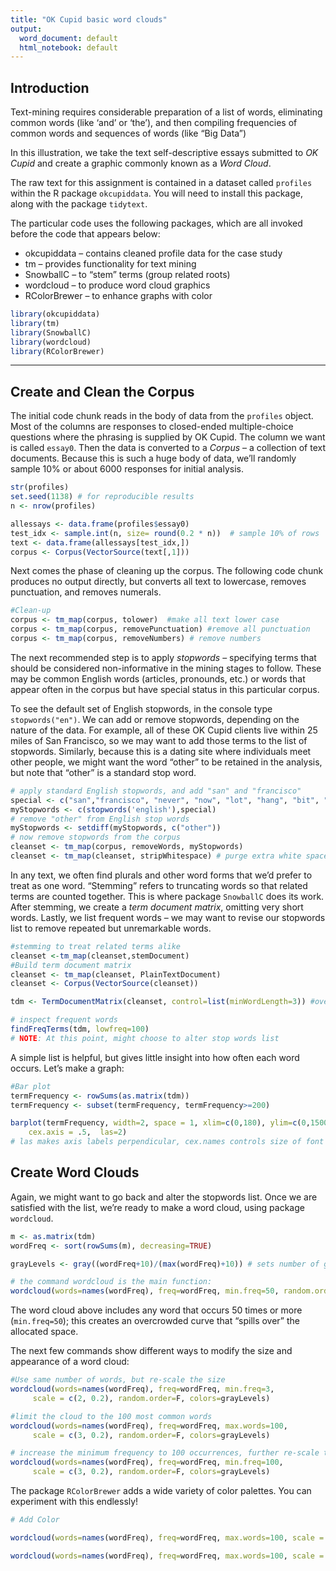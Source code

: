 ---
title: "OK Cupid basic word clouds"
output:
  word_document: default
  html_notebook: default
---

## Introduction

Text-mining requires considerable preparation of a list of words, eliminating common words (like 'and' or 'the'), and then compiling frequencies of common words and sequences of words (like "Big Data")

In this illustration, we take the text self-descriptive essays submitted to *OK Cupid* and create a graphic commonly known as a *Word Cloud*.

The raw text for this assignment is contained in a dataset called `profiles` within the R package `okcupiddata`.  You will need to install this package, along with the package `tidytext`.

The particular code uses the following packages, which are all invoked before the code that appears below: 

* okcupiddata -- contains cleaned profile data for the case study
* tm -- provides functionality for text mining
* SnowballC -- to "stem" terms (group related roots)
* wordcloud -- to produce word cloud graphics
* RColorBrewer -- to enhance graphs with color


```{r, results='hide', message=FALSE, warning=FALSE}
library(okcupiddata)  
library(tm)
library(SnowballC)
library(wordcloud)
library(RColorBrewer)
```
***
## Create and Clean the Corpus

The initial code chunk reads in the body of data from the `profiles` object. Most of the columns are responses to closed-ended multiple-choice questions where the phrasing is supplied by OK Cupid. The column we want is called `essay0`. Then the data is converted to a *Corpus* -- a collection of text documents. Because this is such a huge body of data, we'll randomly sample 10% or about 6000 responses for initial analysis.

```{r}
str(profiles)
set.seed(1138) # for reproducible results
n <- nrow(profiles)

allessays <- data.frame(profiles$essay0)
test_idx <- sample.int(n, size= round(0.2 * n))  # sample 10% of rows
text <- data.frame(allessays[test_idx,])  
corpus <- Corpus(VectorSource(text[,1]))

```

Next comes the phase of cleaning up the corpus. The following code chunk produces no output directly, but  converts all text to lowercase, removes punctuation, and removes numerals. 

```{r}
#Clean-up 
corpus <- tm_map(corpus, tolower)  #make all text lower case
corpus <- tm_map(corpus, removePunctuation) #remove all punctuation
corpus <- tm_map(corpus, removeNumbers) # remove numbers
```

The next recommended step is to apply *stopwords* -- specifying terms that should be considered non-informative in the mining stages to follow. These may be common English words (articles, pronounds, etc.) or words that appear often in the corpus but have special status in this particular corpus.

To see the default set of English stopwords, in the console type `stopwords("en")`. We can add or remove stopwords, depending on the nature of the data. For example, all of these OK Cupid clients live within 25 miles of San Francisco, so we may want to add those terms to the list of stopwords. Similarly, because this is a dating site where individuals meet other people, we might want the word "other" to be retained in the analysis, but note that "other" is a standard stop word.

```{r}
# apply standard English stopwords, and add "san" and "francisco"
special <- c("san","francisco", "never", "now", "lot", "hang", "bit", "much", "ago","also","make","can","will", "dont", "tell", "still", "went", "find", "want", "look", "good", "guy", "ive", "see", "just", "thing")
myStopwords <- c(stopwords('english'),special)
# remove "other" from English stop words
myStopwords <- setdiff(myStopwords, c("other"))
# now remove stopwords from the corpus
cleanset <- tm_map(corpus, removeWords, myStopwords)
cleanset <- tm_map(cleanset, stripWhitespace) # purge extra white space
```


In any text, we often find plurals and other word forms that we'd prefer to treat as one word. "Stemming" refers to truncating words so that related terms are counted together.  This is where package `SnowballC` does its work.  After stemming, we create a *term document matrix*, omitting very short words. Lastly, we list frequent words -- we may want to revise our stopwords list to remove repeated but unremarkable words.

```{r}
#stemming to treat related terms alike
cleanset <-tm_map(cleanset,stemDocument)
#Build term document matrix
cleanset <- tm_map(cleanset, PlainTextDocument)
cleanset <- Corpus(VectorSource(cleanset))

tdm <- TermDocumentMatrix(cleanset, control=list(minWordLength=3)) #overlook 2 letter words

# inspect frequent words
findFreqTerms(tdm, lowfreq=100)
# NOTE: At this point, might choose to alter stop words list
```

A simple list is helpful, but gives little insight into how often each word occurs. Let's make a graph:

```{r}
#Bar plot
termFrequency <- rowSums(as.matrix(tdm))
termFrequency <- subset(termFrequency, termFrequency>=200)

barplot(termFrequency, width=2, space = 1, xlim=c(0,180), ylim=c(0,1500), cex.names = .5,
    cex.axis = .5,  las=2) 
# las makes axis labels perpendicular, cex.names controls size of font

```

## Create Word Clouds

Again, we might want to go back and alter the stopwords list. Once we are satisfied with the list, we're ready to make a word cloud, using package `wordcloud`. 

```{r, message=FALSE, warning=FALSE}
m <- as.matrix(tdm)
wordFreq <- sort(rowSums(m), decreasing=TRUE)

grayLevels <- gray((wordFreq+10)/(max(wordFreq)+10)) # sets number of gray shades to use

# the command wordcloud is the main function:
wordcloud(words=names(wordFreq), freq=wordFreq, min.freq=50, random.order=F, colors=grayLevels)
```

The word cloud above includes any word that occurs 50 times or more (`min.freq=50`); this creates an overcrowded curve that "spills over" the allocated space. 

The next few commands show different ways to modify the size and appearance of a word cloud:

```{r, message=FALSE, warning=FALSE}
#Use same number of words, but re-scale the size
wordcloud(words=names(wordFreq), freq=wordFreq, min.freq=3, 
     scale = c(2, 0.2), random.order=F, colors=grayLevels)

#limit the cloud to the 100 most common words
wordcloud(words=names(wordFreq), freq=wordFreq, max.words=100,
     scale = c(3, 0.2), random.order=F, colors=grayLevels)

# increase the minimum frequency to 100 occurrences, further re-scale the size.
wordcloud(words=names(wordFreq), freq=wordFreq, min.freq=100, 
     scale = c(3, 0.2), random.order=F, colors=grayLevels)
```

The package `RColorBrewer` adds a wide variety of color palettes. You can experiment with this endlessly!

```{r}
# Add Color

wordcloud(words=names(wordFreq), freq=wordFreq, max.words=100, scale = c(3, 0.2),random.order=F, colors=brewer.pal(6, "Dark2"))

wordcloud(words=names(wordFreq), freq=wordFreq, max.words=100, scale = c(3, 0.2), random.order=F, colors=brewer.pal(9,"Reds"))
```


